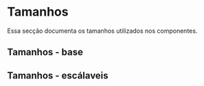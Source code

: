 
<Meta title="Tokens/Tamanhos" />

# Tamanhos

Essa secção documenta os tamanhos utilizados nos componentes.

## Tamanhos - base

<DesignTokenDocBlock categoryName="Sizes - Base" />

## Tamanhos - escálaveis

<DesignTokenDocBlock categoryName="Sizes - Scalable" />
